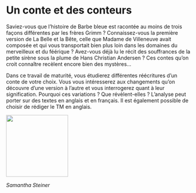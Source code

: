 # Un conte et des conteurs

Saviez-vous que l'histoire de Barbe bleue est racontée au moins de trois façons différentes par les frères Grimm ? Connaissez-vous la première version de La Belle et la Bête, celle que Madame de Villeneuve avait composée et qui vous transportait bien plus loin dans les domaines du merveilleux et du féérique ? Avez-vous déjà lu le récit des souffrances de la petite sirène sous la plume de Hans Christian Andersen ? Ces contes qu'on croit connaître recèlent encore bien des mystères…

Dans ce travail de maturité, vous étudierez différentes réécritures d'un conte de votre choix. Vous vous intéresserez aux changements qu'on découvre d'une version à l'autre et vous interrogerez quant à leur signification. Pourquoi ces variations ? Que révèlent-elles ? L'analyse peut porter sur des textes en anglais et en français. Il est également possible de choisir de rédiger le TM en anglais.

::: {.center data-latex=""}
![](images/un-conte-et-des-conteurs.jpg){height=12em}
:::

::: {.signature data-latex=""}
*Samantha Steiner*
:::